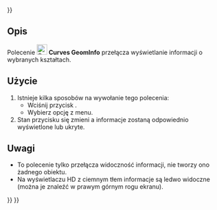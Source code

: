 <languages/>
{{UnfinishedDocu{{#translation:}}}}

{{Docnav
|[[Curves_WaterlineCurves/pl|WaterlineCurves]]
|[[Curves_ExtractSubshape/pl|ExtractSubshape]]
|[[Curves_Workbench/pl|środowisko pracy Krzywe]]
|IconL=Curves_WaterlineCurves.svg
|IconR=Curves_ExtractSubshape.svg
|IconC=Curves_workbench_icon.svg
}}

{{GuiCommand/pl
|Name=Curves GeomInfo
|Name/pl=Krzywe: GeomInfo
|MenuLocation=Misc. → GeomInfo
|Workbenches=[[Curves_Workbench/pl|Krzywe]]
}}

<span id="Description"></span>
==Opis==

Polecenie [[Image:Curves_GeomInfo.svg|24px]] '''Curves GeomInfo''' przełącza wyświetlanie informacji o wybranych kształtach.

<span id="Usage"></span>
==Użycie==

# Istnieje kilka sposobów na wywołanie tego polecenia:
#* Wciśnij przycisk {{Button|[[Image:Curves_GeomInfo.svg|16px]] [[Curves_GeomInfo/pl|GeomInfo]]}}.
#* Wybierz opcję {{MenuCommand|Misc. → [[Image:Curves_GeomInfo.svg|16px]] GeomInfo}} z menu.
# Stan przycisku się zmieni a informacje zostaną odpowiednio wyświetlone lub ukryte.

<span id="Notes"></span>
==Uwagi==

* To polecenie tylko przełącza widoczność informacji, nie tworzy ono żadnego obiektu.
* Na wyświetlaczu HD z ciemnym tłem informacje są ledwo widoczne (można je znaleźć w prawym górnym rogu ekranu).


{{Docnav
|[[Curves_WaterlineCurves/pl|WaterlineCurves]]
|[[Curves_ExtractSubshape/pl|ExtractSubshape]]
|[[Curves_Workbench/pl|środowisko pracy Krzywe]]
|IconL=Curves_WaterlineCurves.svg
|IconR=Curves_ExtractSubshape.svg
|IconC=Curves_workbench_icon.svg
}}

{{Curves Tools navi{{#translation:}}}}
{{Userdocnavi{{#translation:}}}}